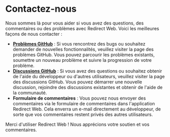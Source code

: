 # Contactez-nous

Nous sommes là pour vous aider si vous avez des questions, des commentaires ou des problèmes avec Redirect Web. Voici les meilleures façons de nous contacter :

- **[Problèmes GitHub](https://github.com/mshibanami/RedirectWeb/issues)** : Si vous rencontrez des bugs ou souhaitez demander de nouvelles fonctionnalités, veuillez visiter la page des problèmes GitHub. Vous pouvez parcourir les problèmes existants, soumettre un nouveau problème et suivre la progression de votre problème.
- **[Discussions GitHub](https://github.com/mshibanami/RedirectWeb/discussions)** : Si vous avez des questions ou souhaitez obtenir de l'aide du développeur ou d'autres utilisateurs, veuillez visiter la page des discussions GitHub. Vous pouvez démarrer une nouvelle discussion, rejoindre des discussions existantes et obtenir de l'aide de la communauté.
- **Formulaire de commentaires** : Vous pouvez nous envoyer des commentaires via le formulaire de commentaires dans l'application Redirect Web. Cela enverra un e-mail directement au développeur, de sorte que vos commentaires restent privés des autres utilisateurs.

Merci d'utiliser Redirect Web ! Nous apprécions votre soutien et vos commentaires.
